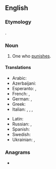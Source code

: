 {{also|Punisher}}
==English==

===Etymology===
{{affix|en|punish|-er|id2=agent noun}}.
{{PIE root|en|kʷey}}

===Noun===
{{en-noun}}

# One who [[punish|punishes]].

====Translations====
{{trans-top|one who punishes}}
* Arabic: {{t|ar|مُعَاقِب}}
* Azerbaijani: {{t|az|cəzalandırıcı}}
* Esperanto: {{t|eo|punanto}}, {{t|eo|punisto}}
* French: {{t+|fr|punisseur|m}}, {{t+|fr|punisseuse|f}}
* German: {{t|de|Bestrafer|m}}, {{t|de|Bestraferin|f}}
* Greek: {{t+|el|τιμωρός|m|f|sc=Grek}}
* Italian: {{t|it|punitore|m}}, {{t|it|punitrice|f}}, {{t+|it|castigatore|m}}, {{t|it|castigatrice|f}}
{{trans-mid}}
* Latin: {{t|la|pūnitor|m}}
* Russian: {{t+|ru|кара́тель|m}}, {{t+|ru|кара́тельница|f}}
* Spanish: {{t|es|castigador|m}}
* Swedish: {{t|sv|bestraffare|c}}
* Ukrainian: {{t|uk|кара́тель|m|sc=Cyrl}}, {{t|uk|кара́тельниця|f|sc=Cyrl}}
{{trans-bottom}}

===Anagrams===
* {{anagrams|en|a=ehinprsu|huprines|repunish}}